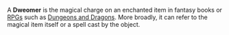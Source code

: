 A '''Dweomer''' is the magical charge on an enchanted item in fantasy books or [[role-playing game|RPGs]] such as [[Dungeons and Dragons]]. More broadly, it can refer to the magical item itself or a spell cast by the object.

{{rpg-stub}}